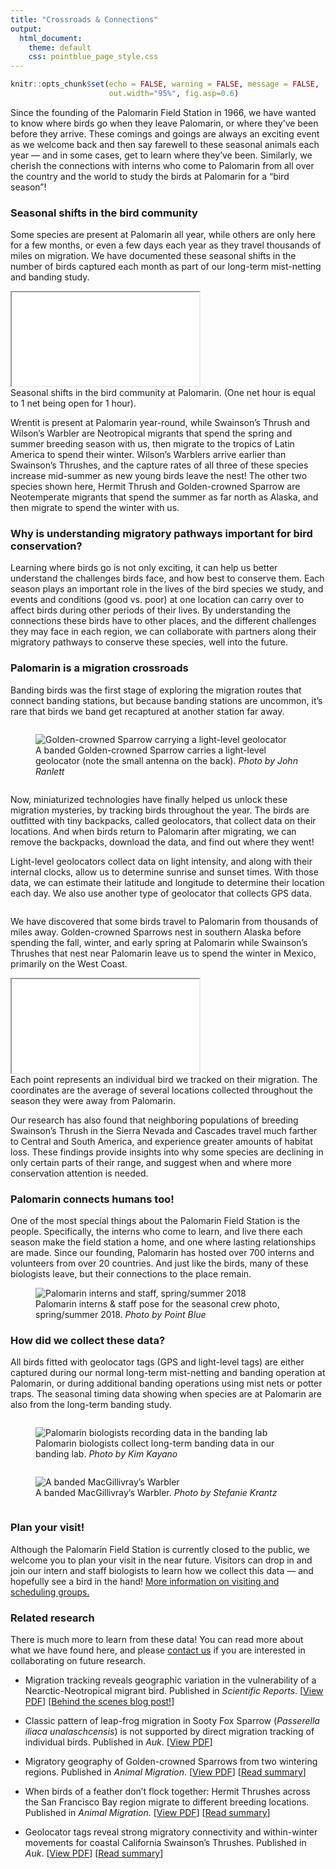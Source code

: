 ```yaml
---
title: "Crossroads & Connections"
output: 
  html_document:
    theme: default
    css: pointblue_page_style.css
---
```


```r
knitr::opts_chunk$set(echo = FALSE, warning = FALSE, message = FALSE, 
                      out.width="95%", fig.asp=0.6)
```

Since the founding of the Palomarin Field Station in 1966, we have wanted to know where birds go when they leave Palomarin, or where they've been before they arrive. These comings and goings are always an exciting event as we welcome back and then say farewell to these seasonal animals each year &mdash; and in some cases, get to learn where they’ve been. Similarly, we cherish the connections with interns who come to Palomarin from all over the country and the world to study the birds at Palomarin for a "bird season"!

### Seasonal shifts in the bird community
Some species are present at Palomarin all year, while others are only here for a few months, or even a few days each year as they travel thousands of miles on migration. We have documented these seasonal shifts in the number of birds captured each month as part of our long-term mist-netting and banding study. 

<iframe src="widget/graph_seasonal_capturestats.html"></iframe>
<figcaption>
Seasonal shifts in the bird community at Palomarin.  (One net hour is equal to 1 net being open for 1 hour).
</figcaption>

Wrentit is present at Palomarin year-round, while Swainson's Thrush and Wilson's Warbler are Neotropical migrants that spend the spring and summer breeding season with us, then migrate to the tropics of Latin America to spend their winter. Wilson's Warblers arrive earlier than Swainson's Thrushes, and the capture rates of all three of these species increase mid-summer as new young birds leave the nest! The other two species shown here, Hermit Thrush and Golden-crowned Sparrow are Neotemperate migrants that spend the summer as far north as Alaska, and then migrate to spend the winter with us.

### Why is understanding migratory pathways important for bird conservation?
Learning where birds go is not only exciting, it can help us better understand the challenges birds face, and how best to conserve them. Each season plays an important role in the lives of the bird species we study, and events and conditions (good vs. poor) at one location can carry over to affect birds during other periods of their lives. By understanding the connections these birds have to other places, and the different challenges they may face in each region, we can collaborate with partners along their migratory pathways to conserve these species, well into the future. 

### Palomarin is a migration crossroads
Banding birds was the first stage of exploring the migration routes that connect banding stations, but because banding stations are uncommon, it's rare that birds we band get recaptured at another station far away. 

<div class="row">  
<div class="column">
<figure>
![](../images/connections/gcsp_gls_annotated.jpg "Golden-crowned Sparrow carrying a light-level geolocator")
<figcaption>
A banded Golden-crowned Sparrow carries a light-level geolocator (note the small antenna on the back). *Photo by John Ranlett*
</figcaption>
</figure>
</div>
<div class="column">  
Now, miniaturized technologies have finally helped us unlock these migration mysteries, by tracking birds throughout the year. The birds are outfitted with tiny backpacks, called geolocators, that collect data on their locations. And when birds return to Palomarin after migrating, we can remove the backpacks, download the data, and find out where they went!

Light-level geolocators collect data on light intensity, and along with their internal clocks, allow us to determine sunrise and sunset times. With those data, we can estimate their latitude and longitude to determine their location each day. We also use another type of geolocator that collects GPS data.
</div>
</div>

We have discovered that some birds travel to Palomarin from thousands of miles away. Golden-crowned Sparrows nest in southern Alaska before spending the fall, winter, and early spring at Palomarin while Swainson’s Thrushes that nest near Palomarin leave us to spend the winter in Mexico, primarily on the West Coast.

<iframe src="widget/migration_map.html"></iframe>
<figcaption>
Each point represents an individual bird we tracked on their migration. The coordinates are the average of several locations collected throughout the season they were away from Palomarin.
</figcaption>

Our research has also found that neighboring populations of breeding Swainson's Thrush in the Sierra Nevada and Cascades travel much farther to Central and South America, and experience greater amounts of habitat loss. These findings provide insights into why some species are declining in only certain parts of their range, and suggest when and where more conservation attention is needed.

### Palomarin connects humans too!
One of the most special things about the Palomarin Field Station is the people. Specifically, the interns who come to learn, and live there each season make the field station a home, and one where lasting relationships are made. Since our founding, Palomarin has hosted over 700 interns and volunteers from over 20 countries. And just like the birds, many of these biologists leave, but their connections to the place remain. 

<figure>
![](../images/connections/KTCH2018_summer_compressed.jpg "Palomarin interns and staff, spring/summer 2018")
<figcaption>
Palomarin interns & staff pose for the seasonal crew photo, spring/summer 2018. *Photo by Point Blue*
</figcaption>
</figure>

### How did we collect these data?
All birds fitted with geolocator tags (GPS and light-level tags) are either captured during our normal long-term mist-netting and banding operation at Palomarin, or during additional banding operations using mist nets or potter traps. The seasonal timing data showing when species are at Palomarin are also from the long-term banding study.

<div class="table-wrapper">
<div class="row">
<div class="column">
<figure>
![](../images/connections/banding_lab_crop.jpg "Palomarin biologists recording data in the banding lab")
<figcaption>
Palomarin biologists collect long-term banding data in our banding lab. *Photo by Kim Kayano*
</figcaption>
</figure>
</div>
<div class="column">
<figure>
![](../images/connections/MGWA-with-band_by-Stefanie-Krantz_compressed.jpg "A banded MacGillivray’s Warbler")
<figcaption>
A banded MacGillivray’s Warbler. *Photo by Stefanie Krantz*
</figcaption>
</figure>
</div>
</div>
</div>

### Plan your visit!
Although the Palomarin Field Station is currently closed to the public, we welcome you to plan your visit in the near future. Visitors can drop in and join our intern and staff biologists to learn how we collect this data &mdash; and hopefully see a bird in the hand! [More information on visiting and scheduling groups.](https://www.pointblue.org/about-us/contact-visit-us/){target="_blank"}

### Related research
There is much more to learn from these data! You can read more about what we have found here, and please [contact us](mailto:kdybala@pointblue.org) if you are interested in collaborating on future research.

* Migration tracking reveals geographic variation in the vulnerability of a Nearctic-Neotropical migrant bird. Published in *Scientific Reports*. [[View PDF](https://rdcu.be/b3fs8)] [[Behind the scenes blog post!](https://natureecoevocommunity.nature.com/channels/521-behind-the-paper/posts/64994-unraveling-migration-and-conservation-mysteries)]

* Classic pattern of leap-frog migration in Sooty Fox Sparrow (*Passerella iliaca unalaschcensis*) is not supported by direct migration tracking of individual birds. Published in *Auk*. [[View PDF](http://www.prbo.org/refs/files/12529_Fraser_etal2018.pdf)]

* Migratory geography of Golden-crowned Sparrows from two wintering regions. Published in *Animal Migration*. [[View PDF](http://www.prbo.org/refs/files/12429_CormierRL2016.pdf)] [[Read summary](http://rdjzr2agvvkijm6n3b66365n-wpengine.netdna-ssl.com/wp-content/uploads/2018/06/2016_pubbrief_GCSPmigration_Cormier_etal_AnimalMigration.pdf)]  

* When birds of a feather don’t flock together: Hermit Thrushes across the San Francisco Bay region migrate to different breeding locations. Published in *Animal Migration*. [[View PDF](http://www.prbo.org/refs/files/12393_Nelson_etal2016.pdf)] [[Read summary](http://pointblue.org/wp-content/uploads/2018/06/2016_pubbrief_BirdsDontFlock_Nelson_etal_AnimalMigration.pdf)]  

* Geolocator tags reveal strong migratory connectivity and within-winter movements for coastal California Swainson’s Thrushes. Published in *Auk*. [[View PDF](http://www.prbo.org/refs/files/12248_Cormier2013.pdf)] [[Read summary](http://pointblue.org/wp-content/uploads/2018/06/2013_pubbrief_swthgeolocator_Cormieretal_June2013.pdf)]  


